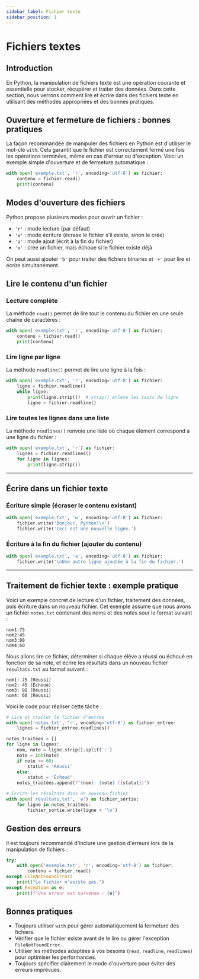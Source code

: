 ```yaml
---
sidebar_label: Fichier texte
sidebar_position: 1
---
```


# Fichiers textes

## Introduction

En Python, la manipulation de fichiers texte est une opération courante et
essentielle pour stocker, récupérer et traiter des données. Dans cette section,
nous verrons comment lire et écrire dans des fichiers texte en utilisant des
méthodes appropriées et des bonnes pratiques.

## Ouverture et fermeture de fichiers : bonnes pratiques

La façon recommandée de manipuler des fichiers en Python est d'utiliser le
mot-clé `with`. Cela garantit que le fichier est correctement fermé une fois
les opérations terminées, même en cas d'erreur ou d'exception. Voici un exemple
simple d'ouverture et de fermeture automatique :

```python
with open('exemple.txt', 'r', encoding='utf-8') as fichier:
    contenu = fichier.read()
    print(contenu)
```

## Modes d'ouverture des fichiers

Python propose plusieurs modes pour ouvrir un fichier :

- `'r'` : mode lecture (par défaut)
- `'w'` : mode écriture (écrase le fichier s'il existe, sinon le crée)
- `'a'` : mode ajout (écrit à la fin du fichier)
- `'x'` : crée un fichier, mais échoue si le fichier existe déjà

On peut aussi ajouter `'b'` pour traiter des fichiers binaires et `'+'` pour
lire et écrire simultanément.

## Lire le contenu d'un fichier

### Lecture complète

La méthode `read()` permet de lire tout le contenu du fichier en une seule
chaîne de caractères :

```python
with open('exemple.txt', 'r', encoding='utf-8') as fichier:
    contenu = fichier.read()
    print(contenu)
```

### Lire ligne par ligne

La méthode `readline()` permet de lire une ligne à la fois :

```python
with open('exemple.txt', 'r', encoding='utf-8') as fichier:
    ligne = fichier.readline()
    while ligne:
        print(ligne.strip())  # strip() enlève les sauts de ligne
        ligne = fichier.readline()
```

### Lire toutes les lignes dans une liste

La méthode `readlines()` renvoie une liste où chaque élément correspond à une
ligne du fichier :

```python
with open('exemple.txt', 'r') as fichier:
    lignes = fichier.readlines()
    for ligne in lignes:
        print(ligne.strip())
```
---

## Écrire dans un fichier texte

### Écriture simple (écraser le contenu existant)

```python
with open('exemple.txt', 'w', encoding='utf-8') as fichier:
    fichier.write('Bonjour, Python!\n')
    fichier.write('Ceci est une nouvelle ligne.')
```

### Écriture à la fin du fichier (ajouter du contenu)

```python
with open('exemple.txt', 'a', encoding='utf-8') as fichier:
    fichier.write('\nUne autre ligne ajoutée à la fin du fichier.')
```

---

## Traitement de fichier texte : exemple pratique

Voici un exemple concret de lecture d'un fichier, traitement des données, puis
écriture dans un nouveau fichier. Cet exemple assume que nous avons un fichier
`notes.txt` contenant des noms et des notes sour le format suivant :

```
nom1:75
nom2:45
nom3:88
nom4:60
```

Nous allons lire ce fichier, déterminer si chaque élève a réussi ou échoué
en fonction de sa note, et écrire les résultats
dans un nouveau fichier `resultats.txt` au format suivant :

```
nom1: 75 (Réussi)
nom2: 45 (Échoué)
nom3: 88 (Réussi)
nom4: 60 (Réussi)
```

Voici le code pour réaliser cette tâche :

```python
# Lire et traiter le fichier d'entrée
with open('notes.txt', 'r', encoding='utf-8') as fichier_entree:
    lignes = fichier_entree.readlines()

notes_traitées = []
for ligne in lignes:
    nom, note = ligne.strip().split(':')
    note = int(note)
    if note >= 60:
        statut = 'Réussi'
    else:
        statut = 'Échoué'
    notes_traitées.append(f"{nom}: {note} ({statut})")

# Écrire les résultats dans un nouveau fichier
with open('resultats.txt', 'w') as fichier_sortie:
    for ligne in notes_traitées:
        fichier_sortie.write(ligne + '\n')
```

## Gestion des erreurs

Il est toujours recommandé d'inclure une gestion d'erreurs lors de la
manipulation de fichiers :

```python
try:
    with open('exemple.txt', 'r', encoding='utf-8') as fichier:
        contenu = fichier.read()
except FileNotFoundError:
    print("Le fichier n'existe pas.")
except Exception as e:
    print(f"Une erreur est survenue : {e}")
```

## Bonnes pratiques

- Toujours utiliser `with` pour gérer automatiquement la fermeture des
  fichiers.
- Vérifier que le fichier existe avant de le lire ou gérer l'exception
  `FileNotFoundError`.
- Utiliser les méthodes adaptées à vos besoins (`read`, `readline`,
  `readlines`) pour optimiser les performances.
- Toujours spécifier clairement le mode d'ouverture pour éviter des erreurs
  imprévues.
